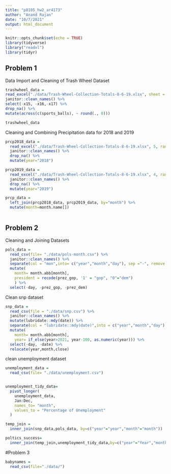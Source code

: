 ```yaml
---
title: "p8105_hw2_ar4173"
author: "Anand Rajan"
date: "10/7/2021"
output: html_document
---
```


```r
knitr::opts_chunk$set(echo = TRUE)
library(tidyverse)
library("readxl")
library(tidyr)
```

## Problem 1

Data Import and Cleaning of Trash Wheel Dataset

```r
trashwheel_data = 
read_excel("./data/Trash-Wheel-Collection-Totals-8-6-19.xlsx", sheet = "Mr. Trash Wheel") %>% 
janitor::clean_names() %>% 
select(-x15, -x16,-x17) %>% 
drop_na() %>% 
mutate(across(c(sports_balls), ~ round(., 0)))

trashwheel_data
```


Cleaning and Combining Precipitation data for 2018 and 2019


```r
prcp2018_data =
  read_excel("./data/Trash-Wheel-Collection-Totals-8-6-19.xlsx", 5, range="A2:B15") %>% 
  janitor::clean_names() %>% 
  drop_na() %>% 
  mutate(year="2018")

prcp2019_data =
  read_excel("./data/Trash-Wheel-Collection-Totals-8-6-19.xlsx", 4, range="A2:B15") %>% 
  janitor::clean_names() %>% 
  drop_na() %>% 
  mutate(year="2019")

prcp_data = 
  left_join(prcp2018_data, prcp2019_data, by="month") %>% 
  mutate(month=month.name[])
  
```

## Problem 2

Cleaning and Joining Datasets

```r
pols_data =
  read_csv(file= "./data/pols-month.csv") %>% 
  janitor::clean_names() %>% 
  separate(col = "mon",into= c("year","month","day"), sep ="-", remove = TRUE, convert = TRUE, extra = 'warn',fill='warn') %>%
  mutate(
    month= month.abb[month],
    president = recode(prez_gop, '1' = "gop", "0"="dem")
    ) %>% 
  select(-day, -prez_gop, -prez_dem)

```

Clean snp dataset

```r
snp_data =
  read_csv(file = "./data/snp.csv") %>% 
  janitor::clean_names() %>% 
  mutate(lubridate::mdy(date)) %>% 
  separate(col = "lubridate::mdy(date)",into = c("year","month","day"), sep = "-", remove = TRUE, convert = TRUE, extra = 'warn',fill='warn') %>%
  mutate(
    month= month.abb[month],
    year= if_else(year>2021, year-100, as.numeric(year))) %>% 
  select(-day, -date) %>% 
  relocate(year,month,close)
```

clean unemployment dataset

```r
unemployment_data =
  read_csv(file= "./data/unemployment.csv")


unemployment_tidy_data= 
  pivot_longer(
    unemployment_data,
    Jan:Dec,
    names_to= "month",
    values_to = "Percentage of Unemployment"
  )
```



```r
temp_join =
  inner_join(snp_data,pols_data, by=c("year"="year","month"="month"))

poltics_success=
  inner_join(temp_join,unemployment_tidy_data,by=c("year"="Year","month"="month") )
```

#Problem 3

```r
babynames =
  read_csv(file="./data/")
```


```r

```

